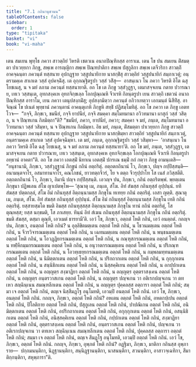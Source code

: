 ```yaml
---
title: "7.1 กถินานุชานน"
tableOfContents: false
sidebar:
  order: 1
type: "tipitaka"
basket: "vi"
book: "vi-maha"
---
```



<DynamicBreadcrumb />

<Division number="306" book="vi-maha">

<Paragraph number="1388" book="vi-maha">
เตน สมเยน พุทฺโธ ภควา สาวตฺถิยํ วิหรติ เชตวเน อนาถปิณฺฑิกสฺส อาราเม. เตน โข ปน สมเยน ติํสมตฺตา ปาเวยฺยกา ภิกฺขู, สพฺเพ อารญฺญิกา สพฺเพ ปิณฺฑปาติกา สพฺเพ ปํสุกูลิกา สพฺเพ เตจีวริกา สาวตฺถิํ อาคจฺฉนฺตา ภควนฺตํ ทสฺสนาย อุปกฏฺฐาย วสฺสูปนายิกาย นาสกฺขิํสุ สาวตฺถิยํ วสฺสูปนายิกํ สมฺภาเวตุํ; อนฺตรามคฺเค สาเกเต วสฺสํ อุปคจฺฉิํสุ. เต อุกฺกณฺฐิตรูปา วสฺสํ วสิํสุ—  อาสนฺเนว โน ภควา วิหรติ อิโต ฉสุ โยชเนสุ, น จ มยํ ลภาม ภควนฺตํ ทสฺสนายาติ. อถ โข เต ภิกฺขู วสฺสํวุฏฺฐา, เตมาสจฺจเยน กตาย ปวารณาย, เทเว วสฺสนฺเต, อุทกสงฺคเห อุทกจิกฺขเลฺล โอกปุณฺเณหิ จีวเรหิ กิลนฺตรูปา เยน สาวตฺถิ เชตวนํ อนาถปิณฺฑิกสฺส อาราโม, เยน ภควา เตนุปสงฺกมิํสุ; อุปสงฺกมิตฺวา ภควนฺตํ อภิวาเทตฺวา เอกมนฺตํ นิสีทิํสุ. อาจิณฺณํ โข ปเนตํ พุทฺธานํ ภควนฺตานํ อาคนฺตุเกหิ ภิกฺขูหิ สทฺธิํ ปฏิสมฺโมทิตุํ.
</Paragraph>

<Paragraph number="1389" book="vi-maha">
อถ โข ภควา เต ภิกฺขู เอตทโวจ—  “กจฺจิ, ภิกฺขเว, ขมนียํ, กจฺจิ ยาปนียํ, กจฺจิ สมคฺคา สมฺโมทมานา อวิวทมานา ผาสุกํ วสฺสํ วสิตฺถ, น จ ปิณฺฑเกน กิลมิตฺถา”ติ? “ขมนียํ, ภควา, ยาปนียํ, ภควา; สมคฺคา จ มยํ, ภนฺเต, สมฺโมทมานา อวิวทมานา วสฺสํ วสิมฺหา, น จ ปิณฺฑเกน กิลมิมฺหา. อิธ มยํ, ภนฺเต, ติํสมตฺตา ปาเวยฺยกา ภิกฺขู สาวตฺถิํ อาคจฺฉนฺตา ภควนฺตํ ทสฺสนาย อุปกฏฺฐาย วสฺสูปนายิกาย นาสกฺขิมฺหา สาวตฺถิยํ วสฺสูปนายิกํ สมฺภาเวตุํ, อนฺตรามคฺเค สาเกเต วสฺสํ อุปคจฺฉิมฺหา. เต มยํ, ภนฺเต, อุกฺกณฺฐิตรูปา วสฺสํ วสิมฺหา—  ‘อาสนฺเนว โน ภควา วิหรติ อิโต ฉสุ โยชเนสุ, น จ มยํ ลภาม ภควนฺตํ ทสฺสนายา’ติ. อถ โข มยํ, ภนฺเต, วสฺสํวุฏฺฐา, เตมาสจฺจเยน กตาย ปวารณาย, เทเว วสฺสนฺเต, อุทกสงฺคเห อุทกจิกฺขเลฺล โอกปุณฺเณหิ จีวเรหิ กิลนฺตรูปา อทฺธานํ อาคตา”ติ.
</Paragraph>

<Paragraph number="1390" book="vi-maha">
อถ โข ภควา เอตสฺมิํ นิทาเน เอตสฺมิํ ปกรเณ ธมฺมิํ กถํ กตฺวา ภิกฺขู อามนฺเตสิ—  “อนุชานามิ, ภิกฺขเว, วสฺสํวุฏฺฐานํ ภิกฺขูนํ กถินํ อตฺถริตุํ. อตฺถตกถินานํ โว, ภิกฺขเว, ปญฺจ กปฺปิสฺสนฺติ—  อนามนฺตจาโร, อสมาทานจาโร, คณโภชนํ, ยาวทตฺถจีวรํ, โย จ ตตฺถ จีวรุปฺปาโท โส เนสํ ภวิสฺสตีติ. อตฺถตกถินานํ โว, ภิกฺขเว, อิมานิ ปญฺจ กปฺปิสฺสนฺติ. เอวญฺจ ปน, ภิกฺขเว, กถินํ อตฺถริตพฺพํ. พฺยตฺเตน ภิกฺขุนา ปฏิพเลน สํโฆ ญาเปตพฺโพ—
</Paragraph>

</Division>
<Division number="307" book="vi-maha">

<Paragraph number="1391" book="vi-maha">
‘สุณาตุ เม, ภนฺเต, สํโฆ. อิทํ สํฆสฺส กถินทุสฺสํ อุปฺปนฺนํ. ยทิ สํฆสฺส ปตฺตกลฺลํ, สํโฆ อิมํ กถินทุสฺสํ อิตฺถนฺนามสฺส ภิกฺขุโน ทเทยฺย กถินํ อตฺถริตุํ. เอสา ญตฺติ.
</Paragraph>

<Paragraph number="1392" book="vi-maha">
สุณาตุ เม, ภนฺเต, สํโฆ. อิทํ สํฆสฺส กถินทุสฺสํ อุปฺปนฺนํ. สํโฆ อิมํ กถินทุสฺสํ อิตฺถนฺนามสฺส ภิกฺขุโน เทติ กถินํ อตฺถริตุํ. ยสฺสายสฺมโต ขมติ อิมสฺส กถินทุสฺสสฺส อิตฺถนฺนามสฺส ภิกฺขุโน ทานํ กถินํ อตฺถริตุํ, โส ตุณฺหสฺส; ยสฺส นกฺขมติ, โส ภาเสยฺย.
</Paragraph>

<Paragraph number="1393" book="vi-maha">
ทินฺนํ อิทํ สํเฆน กถินทุสฺสํ อิตฺถนฺนามสฺส ภิกฺขุโน กถินํ อตฺถริตุํ. ขมติ สํฆสฺส, ตสฺมา ตุณฺหี, เอวเมตํ ธารยามี’ติ.
</Paragraph>

</Division>
<Division number="308" book="vi-maha">

<Paragraph number="1394" book="vi-maha">
เอวํ โข, ภิกฺขเว, อตฺถตํ โหติ กถินํ, เอวํ อนตฺถตํ. กถญฺจ ปน, ภิกฺขเว, อนตฺถตํ โหติ กถินํ? น อุลฺลิขิตมตฺเตน อตฺถตํ โหติ กถินํ, น โธวนมตฺเตน อตฺถตํ โหติ กถินํ, น จีวรวิจารณมตฺเตน อตฺถตํ โหติ กถินํ, น เฉทนมตฺเตน อตฺถตํ โหติ กถินํ, น พนฺธนมตฺเตน อตฺถตํ โหติ กถินํ, น โอวฏฺฏิยกรณมตฺเตน อตฺถตํ โหติ กถินํ, น กณฺฑุสกรณมตฺเตน อตฺถตํ โหติ กถินํ, น ทฬฺหีกมฺมกรณมตฺเตน อตฺถตํ โหติ กถินํ, น อนุวาตกรณมตฺเตน อตฺถตํ โหติ กถินํ, น ปริภณฺฑกรณมตฺเตน อตฺถตํ โหติ กถินํ, น โอวทฺเธยฺยกรณมตฺเตน อตฺถตํ โหติ กถินํ, น กมฺพลมทฺทนมตฺเตน อตฺถตํ โหติ กถินํ, น นิมิตฺตกเตน อตฺถตํ โหติ กถินํ, น ปริกถากเตน อตฺถตํ โหติ กถินํ, น กุกฺกุกเตน อตฺถตํ โหติ กถินํ, น สนฺนิธิกเตน อตฺถตํ โหติ กถินํ, น นิสฺสคฺคิเยน อตฺถตํ โหติ กถินํ, น อกปฺปกเตน อตฺถตํ โหติ กถินํ, น อญฺญตฺร สงฺฆาฏิยา อตฺถตํ โหติ กถินํ, น อญฺญตฺร อุตฺตราสงฺเคน อตฺถตํ โหติ กถินํ, น อญฺญตฺร อนฺตรวาสเกน อตฺถตํ โหติ กถินํ, น อญฺญตฺร ปญฺจเกน วา อติเรกปญฺจเกน วา ตทเหว สญฺฉินฺเนน สมณฺฑลีกเตน อตฺถตํ โหติ กถินํ, น อญฺญตฺร ปุคฺคลสฺส อตฺถารา อตฺถตํ โหติ กถินํ; สมฺมา เจ อตฺถตํ โหติ กถินํ, ตญฺเจ นิสฺสีมฏฺโฐ อนุโมทติ, เอวมฺปิ อนตฺถตํ โหติ กถินํ. เอวํ โข, ภิกฺขเว, อนตฺถตํ โหติ กถินํ.
</Paragraph>

</Division>
<Division number="309" book="vi-maha">

<Paragraph number="1395" book="vi-maha">
กถญฺจ, ภิกฺขเว, อตฺถตํ โหติ กถินํ? อหเตน อตฺถตํ โหติ กถินํ, อหตกปฺเปน อตฺถตํ โหติ กถินํ, ปิโลติกาย อตฺถตํ โหติ กถินํ, ปํสุกูเลน อตฺถตํ โหติ กถินํ, ปาปณิเกน อตฺถตํ โหติ กถินํ, อนิมิตฺตกเตน อตฺถตํ โหติ กถินํ, อปริกถากเตน อตฺถตํ โหติ กถินํ, อกุกฺกุกเตน อตฺถตํ โหติ กถินํ, อสนฺนิธิกเตน อตฺถตํ โหติ กถินํ, อนิสฺสคฺคิเยน อตฺถตํ โหติ กถินํ, กปฺปกเตน อตฺถตํ โหติ กถินํ, สงฺฆาฏิยา อตฺถตํ โหติ กถินํ, อุตฺตราสงฺเคน อตฺถตํ โหติ กถินํ, อนฺตรวาสเกน อตฺถตํ โหติ กถินํ, ปญฺจเกน วา อติเรกปญฺจเกน วา ตทเหว สญฺฉินฺเนน สมณฺฑลีกเตน อตฺถตํ โหติ กถินํ, ปุคฺคลสฺส อตฺถารา อตฺถตํ โหติ กถินํ; สมฺมา เจ อตฺถตํ โหติ กถินํ, ตญฺเจ สีมฏฺโฐ อนุโมทติ, เอวมฺปิ อตฺถตํ โหติ กถินํ. เอวํ โข, ภิกฺขเว, อตฺถตํ โหติ กถินํ.
</Paragraph>

</Division>
<Division number="310" book="vi-maha">

<Paragraph number="1396" book="vi-maha">
กถญฺจ, ภิกฺขเว, อุพฺภตํ โหติ กถินํ? อฏฺฐิมา, ภิกฺขเว, มาติกา กถินสฺส อุพฺภาราย—  ปกฺกมนนฺติกา, นิฏฺฐานนฺติกา, สนฺนิฏฺฐานนฺติกา, นาสนนฺติกา, สวนนฺติกา, อาสาวจฺเฉทิกา, สีมาติกฺกนฺติกา, สหุพฺภารา”ติ.
</Paragraph>
</Division>
